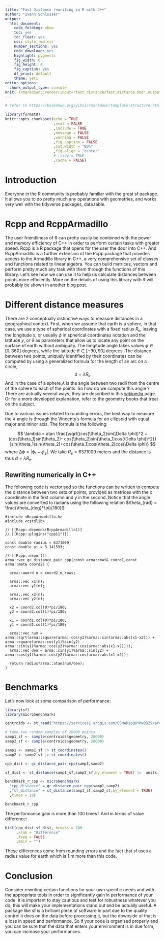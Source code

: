 ```yaml
---
title: "Fast Distance rewriting in R with C++"
author: "Ivann Schlosser"
output: 
  html_document: 
    code_folding: show
    toc: yes
    toc_float: yes
    css: style_rmd.css
    number_sections: yes
    code_download: yes
    highlight: pygments
    fig_width: 6
    fig_height: 4
    fig_caption: yes
    df_print: default
    theme: yeti
editor_options: 
  chunk_output_type: console
knit: (rmarkdown::render(input="fast_distance/fast_distance.Rmd",output_file="index.html"))
---
```


```r

# refer to https://bookdown.org/yihui/rmarkdown/template-structure.html 

library(formatR)
knitr::opts_chunk$set(echo = TRUE
                      ,eval = FALSE
                      ,include = TRUE
                      ,message = FALSE
                      ,warning = FALSE
                      ,fig_caption = FALSE
                      ,out.width = "80%"
                      ,fig.align = "center"
                      # ,tidy = TRUE
                      ,cache = FALSE)

```

# Introduction

Everyone in the R community is probably familiar with the great sf package. It allows you to do pretty much any operations with geometries, and works very well with the tidyverse packages, data.table. 

# Rcpp and RcppArmadillo

The user friendliness of R can pretty easily be combined with the power and memory efficiency of C++ in order to perform certain tasks with greater speed. Rcpp is a R package that opens for the user the door into C++. And RcppArmadillo is a further extension of the Rcpp package that provides access to the Armadillo library in C++, a very comprehensive set of classes and functions related to linear algebra. You can build matrices, vectors and perform pretty much any task with them through the functions of this library. Let's see how we can use it to help us calculate distances between points more efficiently. More on the details of using this library with R will probably be shown in another blog post. 

# Different distance measures

There are 2 conceptually distinctive ways to measure distances in a geographical context. First, when we assume that earth is a sphere, in that case, we use a type of spherical coordinates with a fixed radius $R_e$, leaving the longitude $x$, or usually $\phi$ in spherical coordinates notation and the latitude $y$, or $\theta$ as parameters that allow us to locate any point on the surface of earth without ambiguity. The longitude angle takes values $\phi \in [0,360]$ degrees, while the latitude $\theta \in [-90, 90]$ degrees. The distance between two points, uniquely identified by their coordinates can be computed by using a generalized formula for the length of an arc on a circle, 
$$d = \lambda R_e$$ 
And in the case of a sphere,$\lambda$ is the angle between two radii from the centre of the sphere to each of the points. So how do we compute this angle ? There are actually several ways, they are described in this [wikipedia](https://en.wikipedia.org/wiki/Great-circle_distance) page. Or for a more developed explanation, refer to the geometry books that treat on the subject.


Due to various issues related to rounding errors, the best way to measure the $\lambda$ angle is through the Vincenty's formula for an ellipsoid with equal major and minor axis. The formula is the following: 

$$ 
\lambda = atan \frac{\sqrt{(cos(\theta_2)sin(\Delta \phi))^2 + (cos(\theta_1)sin(\theta_2)- cos(\theta_2)sin(\theta_1)cos(\Delta \phi))^2}}{sin(\theta_1)sin(\theta_2)+cos(\theta_1)cos(\theta_2)cos(\Delta \phi)}
$$
where $\Delta \phi = |\phi_1-\phi_2|$. We take $R_e = 6371009$ meters and the distance is thus $d= \lambda R_e$. 


## Rewriting numerically in C++

The following code is vectorised so the functions can be written to compute the distance between two sets of points, provided as matrices with the x coordinate in the first column and y in the second. Notice that the angle values are converted to radians using the following relation $\theta_{rad} = \frac{\theta_{deg}*\pi}{180}$

```Rcpp
#include <RcppArmadillo.h>
#include <cstdlib>

// [[Rcpp::depends(RcppArmadillo)]]
// [[Rcpp::plugins("cpp11")]]

const double radius = 6371009;
const double pi = 3.141593;

// [[Rcpp::export]]
arma::vec gc_distance_pair_cpp(const arma::mat& coord1,const arma::mat& coord2) {

  arma::uword n = coord2.n_rows;

  arma::vec x1(n);
  arma::vec y1(n);

  arma::vec x2(n);
  arma::vec y2(n);

  x2 = coord2.col(0)*pi/180;
  y2 = coord2.col(1)*pi/180;

  x1 = coord1.col(0)*pi/180;
  y1 = coord1.col(1)*pi/180;

  arma::vec num = arma::sqrt(arma::square(arma::cos(y2)%arma::sin(arma::abs(x1-x2))) + arma::square(arma::cos(y1)%sin(y2) - arma::sin(y1)%arma::cos(y2)%arma::cos(arma::abs(x1-x2))));
  arma::vec den = arma::sin(y1)%arma::sin(y2) + arma::cos(y1)%arma::cos(y2)%arma::cos(arma::abs(x1-x2));

  return radius*arma::atan(num/den);
}

```


# Benchmarks

Let's now look at some comparison of performance: 

```r

library(sf)
library(microbenchmark)

centroids <- st_read("https://services1.arcgis.com/ESMARspQHYMw9BZ9/arcgis/rest/services/Workplace_Zones_Dec_2011_PWC_in_England_and_Wales_2022/FeatureServer/0/query?outFields=*&where=1%3D1&f=geojson")

# take two random samples of 20000 points
samp1_sf <- sample(centroids$geometry, 20000)
samp2_sf <- sample(centroids$geometry, 20000)

samp1 <- samp1_sf |> st_coordinates()
samp2 <- samp2_sf |> st_coordinates()

cpp_dist <- gc_distance_pair_cpp(samp1,samp2)

sf_dist <- st_distance(samp1_sf,samp2_sf,by_element = TRUE) |>  units::set_units(NULL)

benchmark_r_cpp <- microbenchmark(
  "cpp_distance" = gc_distance_pair_cpp(samp1,samp2)
  ,"sf_distance" = st_distance(samp1_sf,samp2_sf,by_element = TRUE)
  ,times = 10)

benchmark_r_cpp

```
The performance gain is more than 100 times !
And in terms of value difference: 
```r

hist(cpp_dist-sf_dist, breaks = 100
     ,xlab = "Difference"
     ,freq = FALSE
     ,main = "")

```

These differences come from rounding errors and the fact that sf uses a radius value for earth which is 1 m more than this code. 

# Conclusion

Consider rewriting certain functions for your own specific needs and with the appropriate tools in order to significantly gain in performance of your code. It is important to stay cautious and test for robustness whatever you do, this will make your implementations stand out and be actually useful. A package like sf is a brilliant piece of software in part due to the quality control it does on the data before processing it, but the downside of that is a loss in speed and performance. So if your code is organised properly and you can be sure that the data that enters your environment is in due form, you can increase your performances. 














